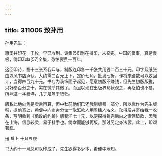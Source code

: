 ```yaml
---
---
---
```

title: 311005 致孙用
---




孙用先生：

惠函并印花一千枚，早已收到。诗集[56]尚在排印，未校完。中国的做事，真是慢极，倘印Zola[57]全集，恐怕要费一百年。

这回印诗，图十三张系我印与，制版连印各一千张共用钱二百三十元，印字及纸张由湖风书店承认，大约需二百元上下，定价七角，批发七折，作将来全数可以收回计，当得四百九十元。书店为装饰面子起见，愿意初版不赚钱，但先生初版版税，只好奉百分之十，实在微乎其微了。而且以现在出版界现状观之，再版怕也不易，所以这一本翻译，几乎是等于牺牲。

版税此地向例是卖后再算，但中秋前他们已还我制版费一部分，所以就作为先生版税，提前寄上，希便中向商务分馆一取汇款人用周建人名义，取得后并寄给我一收条，写明收到《勇敢的约翰》版税洋七十元，以便探得销完后向之索回垫款，因我在上海，信息较灵，易于措手也。倘幸而能够再版，那时另定办法罢。此上，即颂著祺。

迅 启上 十月五夜

书大约十一月总可以印成了，先生欲得多少本，希便中示知。